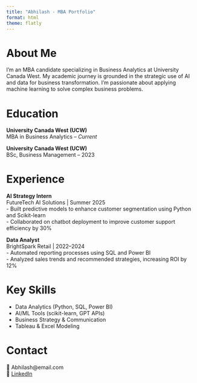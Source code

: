 ```yaml
---
title: "Abhilash - MBA Portfolio"
format: html
theme: flatly
---
```


# About Me

I’m an MBA candidate specializing in Business Analytics at University Canada West. My academic journey is grounded in the strategic use of AI and data for business transformation. I'm passionate about applying machine learning to solve complex business problems.

# Education

**University Canada West (UCW)**  
MBA in Business Analytics – *Current*  

**University Canada West (UCW)**  
BSc, Business Management – 2023  

# Experience

**AI Strategy Intern**  
FutureTech AI Solutions | Summer 2025  
- Built predictive models to enhance customer segmentation using Python and Scikit-learn  
- Collaborated on chatbot deployment to improve customer support efficiency by 30%

**Data Analyst**  
BrightSpark Retail | 2022–2024  
- Automated reporting processes using SQL and Power BI  
- Analyzed sales trends and recommended strategies, increasing ROI by 12%

# Key Skills

- Data Analytics (Python, SQL, Power BI)  
- AI/ML Tools (scikit-learn, GPT APIs)  
- Business Strategy & Communication  
- Tableau & Excel Modeling

# Contact

📧 Abhilash@email.com  
🔗 [LinkedIn](https://linkedin.com/in/Abhilash)

